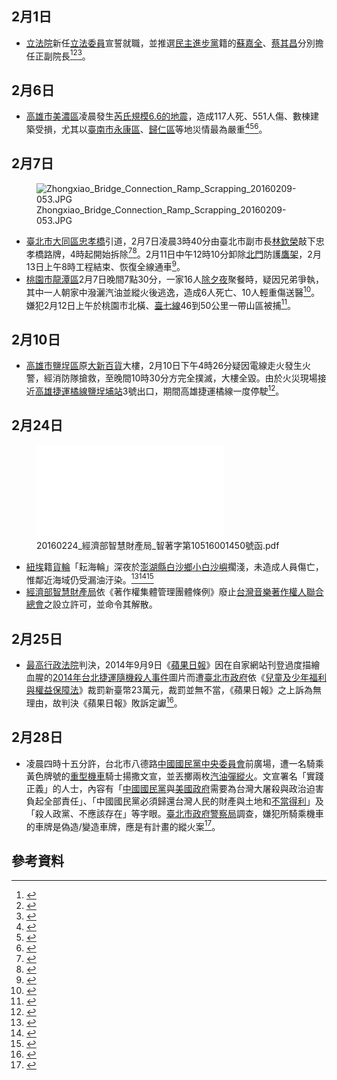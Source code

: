 {{vfd|[[Wikipedia:頁面存廢討論/記錄/2022/06/17#2022年6月臺灣|比較標準]]提刪|date=2022/06/18}}
<noinclude>{{MonthInTaiwan|2016|2}}</noinclude>

== 2月1日 ==
* [[立法院|立法院]]新任[[立法委員|立法委員]]宣誓就職，並推選[[民主進步黨|民主進步黨]]籍的[[蘇嘉全|蘇嘉全]]、[[蔡其昌|蔡其昌]]分別擔任正副院長<ref>{{cite news|author=林朝億|title=蘇嘉全拿74票 成史上首位民進黨籍立法院長|url=http://newtalk.tw/news/view/2016-02-01/69854|accessdate=2016-02-06|newspaper=[[新頭殼|新頭殼]]|date=2016-02-01|archive-date=2016-02-03|archive-url=https://web.archive.org/web/20160203222641/http://newtalk.tw/news/view/2016-02-01/69854|dead-url=no}}</ref><ref>{{cite news|author=|title=【新國會】開議日一片喜氣 新科立委陸續報到|url=http://www.appledaily.com.tw/realtimenews/article/politics/20160201/787753|accessdate=2016-02-06|newspaper=[[蘋果日報_(台灣)|蘋果日報]]|date=2016-02-01|archive-date=2016-02-15|archive-url=https://web.archive.org/web/20160215231546/http://www.appledaily.com.tw/realtimenews/article/politics/20160201/787753|dead-url=no}}</ref><ref>{{cite news|author=李曉儒、郭俊麟、劉漢麟|title=74票勝出! 蘇蔡配當選立院正副院長|url=http://news.pts.org.tw/article/316035|accessdate=2016-02-06|newspaper=[[公視新聞|公視新聞]]|date=2016-02-01|archive-date=2016-02-02|archive-url=https://web.archive.org/web/20160202113142/http://news.pts.org.tw/article/316035|dead-url=no}}</ref>。

== 2月6日 ==
* [[高雄市|高雄市]][[美濃區|美濃區]]凌晨發生[[2016年高雄美濃地震|芮氏規模6.6的地震]]，造成117人死、551人傷、數棟建築受損，尤其以[[臺南市|臺南市]][[永康區|永康區]]、[[歸仁區|歸仁區]]等地災情最為嚴重<ref>{{Cite web|url=http://www.nfa.gov.tw/uploads/1/20160211093910502110900--0206%E5%9C%B0%E9%9C%87%E7%81%BD%E5%AE%B3%E6%87%89%E8%AE%8A%E8%99%95%E7%BD%AE%E5%A0%B1%E5%91%8A%E7%AC%AC11%E5%A0%B1(%E6%A0%B8%E5%AE%9A).pdf|title=0206 地震災害應變處置報告第 11 報|accessdate=2016-02-11|work=|publisher=[[中央災害應變中心|中央災害應變中心]]|date=2016-02-11|deadurl=yes|archiveurl=https://web.archive.org/web/20160216003808/http://www.nfa.gov.tw/uploads/1/20160211093910502110900--0206%E5%9C%B0%E9%9C%87%E7%81%BD%E5%AE%B3%E6%87%89%E8%AE%8A%E8%99%95%E7%BD%AE%E5%A0%B1%E5%91%8A%E7%AC%AC11%E5%A0%B1(%E6%A0%B8%E5%AE%9A).pdf|archivedate=2016-02-16}}</ref><ref>{{cite news|author=|title=206南台灣大地震 最新災情彙整：12人罹難|url=http://www.storm.mg/article/81635|accessdate=2016-02-06|newspaper=[[風傳媒|風傳媒]]|date=2016-02-06|archive-date=2016-02-07|archive-url=https://web.archive.org/web/20160207121132/http://www.storm.mg/article/81635|dead-url=no}}</ref><ref>{{cite news|author=|title=天搖地動！南台灣驚恐夜　美濃地震懶人包|url=http://www.appledaily.com.tw/realtimenews/article/life/20160206/791618|accessdate=2016-02-06|newspaper=[[蘋果日報_(台灣)|蘋果日報]]|date=2016-02-06|archive-date=2016-02-06|archive-url=https://web.archive.org/web/20160206233142/http://www.appledaily.com.tw/realtimenews/article/life/20160206/791618|dead-url=no}}</ref>。

== 2月7日 ==
[[File:Zhongxiao_Bridge_Connection_Ramp_Scrapping_20160209-053.JPG|thumb]]
* [[臺北市|臺北市]][[大同區_(臺北市)|大同區]][[忠孝橋|忠孝橋]]引道，2月7日凌晨3時40分由臺北市副市長[[林欽榮|林欽榮]]敲下忠孝橋路牌，4時起開始拆除<ref>{{Cite web|url=http://www.cna.com.tw/news/firstnews/201602070015-1.aspx|title=忠孝橋引道拆了 39年辛勞10米紅布致敬|accessdate=2016-02-11|work=游凱翔|publisher=[[中央通訊社|中央通訊社]]|date=2016-02-07|archive-date=2016-02-09|archive-url=https://web.archive.org/web/20160209044758/http://www.cna.com.tw/news/firstnews/201602070015-1.aspx|dead-url=no}}</ref><ref>{{Cite web|url=http://udn.com/news/story/6655/1493522|title=忠孝橋拆引道 台北交通黑暗期降臨？|accessdate=2016-02-11|work=陳靖宜、張世杰、劉宛琳|publisher=[[聯合報|聯合報]]|date=2016-02-07|archive-date=2016-02-09|archive-url=https://web.archive.org/web/20160209205701/http://udn.com/news/story/6655/1493522|dead-url=no}}</ref>。2月11日中午12時10分卸除[[臺北府城北門|北門]]防護[[鷹架|鷹架]]，2月13日上午8時工程結束、恢復全線通車<ref>{{Cite web|url=http://udn.com/news/story/6655/1497793|title=遮掩39年 古蹟北門「卸甲」重新亮相|accessdate=2016-02-12|work=郭逸君、許家瑜|publisher=[[聯合報|聯合報]]|date=2016-02-12|archive-date=2016-02-12|archive-url=https://web.archive.org/web/20160212081323/http://udn.com/news/story/6655/1497793|dead-url=no}}</ref>。
* [[桃園市|桃園市]][[龍潭區_(台灣)|龍潭區]]2月7日晚間7點30分，一家16人[[除夕夜|除夕夜]]聚餐時，疑因兄弟爭執，其中一人朝家中潑灑汽油並縱火後逃逸，造成6人死亡、10人輕重傷送醫<ref>{{Cite web|url=http://udn.com/news/story/2/1494277|title=除夕圍爐起口角 在家縱火釀5死11人急救|accessdate=2016-02-11|work=呂開瑞|publisher=[[聯合報|聯合報]]|date=2016-02-07|archive-date=2016-02-09|archive-url=https://web.archive.org/web/20160209181355/http://udn.com/news/story/2/1494277|dead-url=no}}</ref>。嫌犯2月12日上午於桃園市北橫、[[臺七線|臺七線]]46到50公里一帶山區被捕<ref>{{Cite web|url=http://www.cna.com.tw/news/asoc/201602120129-1.aspx|title=逆兒燒死雙親落網 疑不滿分產不公|accessdate=2016-02-12|work=邱俊欽|publisher=[[中央通訊社|中央通訊社]]|date=2016-02-12|archive-date=2016-02-13|archive-url=https://web.archive.org/web/20160213092327/http://www.cna.com.tw/news/asoc/201602120129-1.aspx|dead-url=no}}</ref>。

== 2月10日 ==
* [[高雄市|高雄市]][[鹽埕區|鹽埕區]]原[[大新百貨_(台灣)|大新百貨]]大樓，2月10日下午4時26分疑因電線走火發生火警，經消防隊搶救，至晚間10時30分方完全撲滅，大樓全毀。由於火災現場接近[[高雄捷運橘線|高雄捷運橘線]][[鹽埕埔站|鹽埕埔站]]3號出口，期間高雄捷運橘線一度停駛<ref>{{Cite web|url=http://www.chinatimes.com/newspapers/20160211000151-260114|title=隔21年再遇劫 原大新百貨燒光|accessdate=2016-02-11|work=柯宗緯|publisher=[[中國時報|中國時報]]|date=2016-02-12|archive-date=2016-02-11|archive-url=https://web.archive.org/web/20160211055501/http://www.chinatimes.com/newspapers/20160211000151-260114|dead-url=no}}</ref>。

== 2月24日 ==
[[File:20160224_經濟部智慧財產局_智著字第10516001450號函.pdf|thumb]]
* [[紐埃|紐埃]]籍[[貨輪|貨輪]]「耘海輪」深夜於[[澎湖縣|澎湖縣]][[白沙鄉_(台灣)|白沙鄉]][[小白沙嶼|小白沙嶼]]擱淺，未造成人員傷亡，惟鄰近海域仍受漏油汙染。<ref>{{cite news|author=林倩如|title=耘海輪漏油污染澎湖保護區 環團憂變天增清除難度|url=http://e-info.org.tw/node/113713|accessdate=2016-03-12|newspaper=[[環境資訊中心|環境資訊中心]]|date=2016-03-09|archive-date=2016-03-12|archive-url=https://web.archive.org/web/20160312125144/http://e-info.org.tw/node/113713|dead-url=no}}</ref><ref>{{cite news|author=劉禹慶|title=外國貨輪擱淺 直昇機連夜吊掛11人脫險|url=http://news.ltn.com.tw/news/society/breakingnews/1612650|accessdate=2016-03-12|newspaper=[[自由時報|自由時報]]|date=2016-02-25|archive-date=2016-03-12|archive-url=https://web.archive.org/web/20160312125924/http://news.ltn.com.tw/news/society/breakingnews/1612650|dead-url=no}}</ref><ref>{{cite news|author=潘佳修、陳添寶、林靜梅、陳昌維|title=貨輪澎湖外海擱淺 海面浮現大片油漬|url=http://news.pts.org.tw/article/318511|accessdate=2016-03-12|newspaper=[[公視新聞|公視新聞]]|date=2016-03-08|archive-date=2016-03-12|archive-url=https://web.archive.org/web/20160312130640/http://news.pts.org.tw/article/318511|dead-url=no}}</ref>
* [[經濟部智慧財產局|經濟部智慧財產局]]依《著作權集體管理團體條例》廢止[[台灣音樂著作權人聯合總會|台灣音樂著作權人聯合總會]]之設立許可，並命令其解散。

== 2月25日 ==
* [[最高行政法院_(中華民國)|最高行政法院]]判決，2014年9月9日《[[蘋果日報_(台灣)|蘋果日報]]》因在自家網站刊登過度描繪血腥的[[2014年台北捷運隨機殺人事件|2014年台北捷運隨機殺人事件]]圖片而遭[[臺北市政府|臺北市政府]]依《[[s:兒童及少年福利與權益保障法|兒童及少年福利與權益保障法]]》裁罰新臺幣23萬元，裁罰並無不當，《蘋果日報》之上訴為無理由，故判決《蘋果日報》敗訴定讞<ref>{{Cite web|url=http://www.chinatimes.com/realtimenews/20160225005187-260402|title=北捷案報導太血腥被罰23萬 《蘋果》上訴遭駁回|accessdate=2016-02-28|work=王己由|publisher=中國時報即時新聞|date=2016-02-25|archive-date=2016-02-26|archive-url=https://web.archive.org/web/20160226105812/http://www.chinatimes.com/realtimenews/20160225005187-260402|dead-url=no}}</ref>。

== 2月28日 ==
*凌晨四時十五分許，台北市八德路[[中國國民黨中央委員會|中國國民黨中央委員會]]前廣場，遭一名騎乘黃色牌號的[[重型機車|重型機車]]騎士揚撒文宣，並丟擲兩枚[[汽油彈|汽油彈]][[縱火|縱火]]。文宣署名「實踐正義」的人士，內容有「[[中國國民黨|中國國民黨]]與[[美國政府|美國政府]]需要為台灣大屠殺與政治迫害負起全部責任」、「中國國民黨必須歸還台灣人民的財產與土地和[[不當得利|不當得利]]」及「殺人政黨、不應該存在」等字眼。[[臺北市政府警察局|臺北市政府警察局]]調查，嫌犯所騎乘機車的車牌是偽造/變造車牌，應是有計畫的縱火案<ref>{{cite news|author=劉慶侯、游蓓茹、彭顯鈞|title=國民黨中央黨部前 被擲汽油彈|url=http://news.ltn.com.tw/news/focus/paper/962972|accessdate=2016-02-29|newspaper=[[自由時報|自由時報]]|date=2016-07-26|archive-date=2016-02-29|archive-url=https://web.archive.org/web/20160229095639/http://news.ltn.com.tw/news/focus/paper/962972|dead-url=no}}</ref>。

== 參考資料 ==
{{Reflist|30em}}

{{portal|台灣}}
{{Portal:台灣新聞動態/Footer}}
